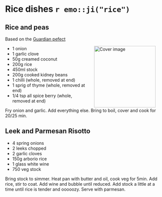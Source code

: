 # Rice dishes `r emo::ji("rice")` {-}

##  Rice and peas {-}
Based on the [Guardian pefect](https://www.theguardian.com/lifeandstyle/2015/oct/08/how-to-make-the-perfect-rice-and-peas)

<img src="images/rice-and-peas.jpeg" width="200" alt="Cover image" align="right" style="margin: 0 1em 0 1em" />


* 1 onion
* 1 garlic clove
* 50g creamed coconut
* 200g rice
* 450ml stock
* 200g cooked kidney beans
* 1 chilli (whole, removed at end)
* 1 sprig of thyme  (whole, removed at end)
* 1/4 tsp all spice berry  (whole, removed at end)

Fry onion and garlic. Add everything else. Bring to boil, cover and cook for 20/25 min. 

## Leek and Parmesan Risotto {-}

- 4 spring onions
- 2 leeks chopped
- 2 garlic cloves
- 150g arborio rice
- 1 glass white wine
- 750 veg stock

Bring stock to simmer. Heat pan with butter and oil, cook veg for 5min. Add rice, stir to coat. Add wine and bubble until reduced. Add stock a little at a time until rice is tender and ooooozy. Serve with parmesan.


